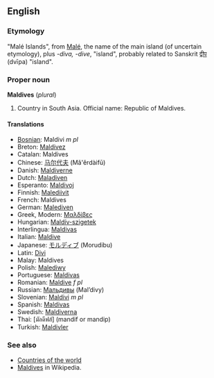 ==English==
===Etymology===
"Malé Islands", from [[Malé]], the name of the main island (of uncertain etymology), plus ''-diva, -dive'', "island", probably related to Sanskrit [[द्वीप]] (dvīpa) "island".

===Proper noun===
'''Maldives''' (''plural'')
# Country in South Asia. Official name: Republic of Maldives.

====Translations====
*[[Bosnian]]: Maldivi ''m pl''
*Breton: [[Maldivez]]
*Catalan: Maldives
*Chinese: [[马尔代夫]] (Mǎ'ěrdàifū)
*Danish: [[Maldiverne]]
*Dutch: [[Maladiven]]
*Esperanto: [[Maldivoj]]
*Finnish: [[Malediivit]]
*French: Maldives
*German: [[Malediven]]
*Greek, Modern: [[Μαλδίβες]]
*Hungarian: [[Maldív-szigetek]]
*Interlingua: [[Maldivas]]
*Italian: [[Maldive]]
*Japanese: [[モルディブ]] (Morudibu)
*Latin: [[Divi]] 
*Malay: Maldives
*Polish: [[Malediwy]]
*Portuguese: [[Maldivas]]
*Romanian: [[Maldive]] ''f pl''
*Russian: [[Мальдивы]] (Mal’divy)
*Slovenian: [[Maldivi]] ''m pl''
*Spanish: [[Maldivas]]
*Swedish: [[Maldiverna]]
*Thai: [มัลดีฟส์] (mandif or mandip)
*Turkish: [[Maldivler]]


===See also=== 
*[[Countries of the world]]
*[[w:Maldives|Maldives]] in Wikipedia.